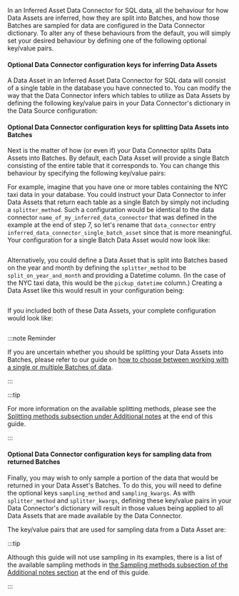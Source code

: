
In an Inferred Asset Data Connector for SQL data, all the behaviour for how Data Assets are inferred, how they are split into Batches, and how those Batches are sampled for data are configured in the Data Connector dictionary.  To alter any of these behaviours from the default, you will simply set your desired behaviour by defining one of the following optional key/value pairs.

#### Optional Data Connector configuration keys for inferring Data Assets

A Data Asset in an Inferred Asset Data Connector for SQL data will consist of a single table in the database you have connected to.  You can modify the way that the Data Connector infers which tables to utilize as Data Assets by defining the following key/value pairs in your Data Connector's dictionary in the Data Source configuration:

<NoteOptionalDataConnectorKeys inferred={true} />

#### Optional Data Connector configuration keys for splitting Data Assets into Batches

Next is the matter of how (or even if) your Data Connector splits Data Assets into Batches.  By default, each Data Asset will provide a single Batch consisting of the entire table that it corresponds to.  You can change this behaviour by specifying the following key/value pairs:

<NoteOptionalDataConnectorKeys splitting={true} />

For example, imagine that you have one or more tables containing the NYC taxi data in your database.  You could instruct your Data Connector to infer Data Assets that return each table as a single Batch by simply not including a `splitter_method`.  Such a configuration would be identical to the data connector `name_of_my_inferred_data_connector` that was defined in the example at the end of step 7, so let's rename that `data_connector` entry `inferred_data_connector_single_batch_asset` since that is more meaningful.  Your configuration for a single Batch Data Asset would now look like:

```python name="version-0.17.23 inferred sql data asset single batch"
```

Alternatively, you could define a Data Asset that is split into Batches based on the year and month by defining the `splitter_method` to be `split_on_year_and_month` and providing a Datetime column. (In the case of the NYC taxi data, this would be the `pickup_datetime` column.)  Creating a Data Asset like this would result in your configuration being:

```python name="version-0.17.23 inferred sql data asset multi batch"
```

If you included both of these Data Assets, your complete configuration would look like:

```python name="full configuration for sql inferred Data Source"
```

:::note Reminder

If you are uncertain whether you should be splitting your Data Assets into Batches, please refer to our guide on [how to choose between working with a single or multiple Batches of data](../../how_to_choose_between_working_with_a_single_or_multiple_batches_of_data.md).

:::

:::tip

For more information on the available splitting methods, please see the [Splitting methods subsection under Additional notes](#splitting-methods) at the end of this guide.

:::

#### Optional Data Connector configuration keys for sampling data from returned Batches

Finally, you may wish to only sample a portion of the data that would be returned in your Data Asset's Batches.  To do this, you will need to define the optional keys `sampling_method` and `sampling_kwargs`.  As with `splitter_method` and `splitter_kwargs`, defining these key/value pairs in your Data Connector's dictionary will result in those values being applied to all Data Assets that are made available by the Data Connector.

The key/value pairs that are used for sampling data from a Data Asset are:

<NoteOptionalDataConnectorKeys sampling={true} />

:::tip

Although this guide will not use sampling in its examples, there is a list of the available sampling methods in [the Sampling methods subsection of the Additional notes section](#sampling-methods) at the end of this guide.

:::